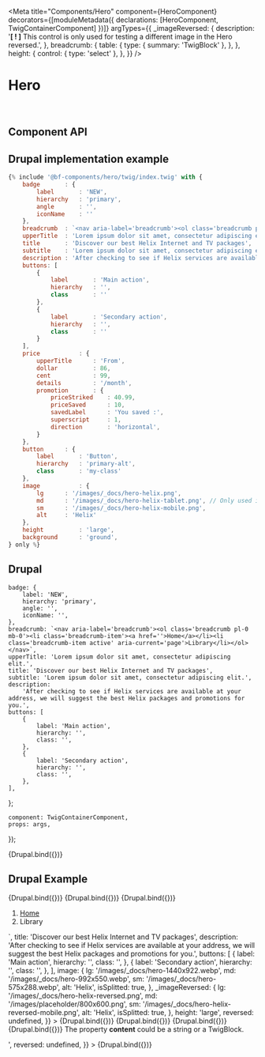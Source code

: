 
<Meta
    title="Components/Hero"
    component={HeroComponent}
    decorators={[moduleMetadata({ declarations: [HeroComponent, TwigContainerComponent] })]}
    argTypes={{
        _imageReversed: {
            description: '**[ ! ]** This control is only used for testing a different image in the Hero reversed.',
        },
        breadcrumb: {
            table: {
                type: { summary: 'TwigBlock' },
            },
        },
        height: {
            control: { type: 'select' },
        },
    }}
/>

# Hero

<br />

## Component API

<ArgsTable of={HeroComponent} />

## Drupal implementation example

```jsx
{% include '@bf-components/hero/twig/index.twig' with {
    badge       : {
        label       : 'NEW',
        hierarchy   : 'primary',
        angle       : '',
        iconName    : ''
    },
    breadcrumb  : `<nav aria-label='breadcrumb'><ol class='breadcrumb pl-0 mb-0'><li class='breadcrumb-item'><a href=''>Home</a></li><li class='breadcrumb-item active' aria-current='page'>Library</li></ol></nav>`,
    upperTitle  : 'Lorem ipsum dolor sit amet, consectetur adipiscing elit.',
    title       : 'Discover our best Helix Internet and TV packages',
    subtitle    : 'Lorem ipsum dolor sit amet, consectetur adipiscing elit.',
    description : 'After checking to see if Helix services are available at your address, we will suggest the best Helix packages and promotions for you.',
    buttons: [
        {
            label       : 'Main action',
            hierarchy   : '',
            class       : ''
        },
        {
            label       : 'Secondary action',
            hierarchy   : '',
            class       : ''
        }
    ],
    price           : {
        upperTitle      : 'From',
        dollar          : 86,
        cent            : 99,
        details         : '/month',
        promotion       : {
            priceStriked    : 40.99,
            priceSaved      : 10,
            savedLabel      : 'You saved :',
            superscript     : 1,
            direction       : 'horizontal',
        }
    },
    button      : {
        label       : 'Button',
        hierarchy   : 'primary-alt',
        class       : 'my-class'
    },
    image           : {
        lg      : '/images/_docs/hero-helix.png',
        md      : '/images/_docs/hero-helix-tablet.png', // Only used if isSplitted: true
        sm      : '/images/_docs/hero-helix-mobile.png',
        alt     : 'Helix'
    },
    height          : 'large',
    background      : 'ground',
} only %}
```

## Drupal

    badge: {
        label: 'NEW',
        hierarchy: 'primary',
        angle: '',
        iconName: '',
    },
    breadcrumb: `<nav aria-label='breadcrumb'><ol class='breadcrumb pl-0 mb-0'><li class='breadcrumb-item'><a href=''>Home</a></li><li class='breadcrumb-item active' aria-current='page'>Library</li></ol></nav>`,
    upperTitle: 'Lorem ipsum dolor sit amet, consectetur adipiscing elit.',
    title: 'Discover our best Helix Internet and TV packages',
    subtitle: 'Lorem ipsum dolor sit amet, consectetur adipiscing elit.',
    description:
        'After checking to see if Helix services are available at your address, we will suggest the best Helix packages and promotions for you.',
    buttons: [
        {
            label: 'Main action',
            hierarchy: '',
            class: '',
        },
        {
            label: 'Secondary action',
            hierarchy: '',
            class: '',
        },
    ],
};

    component: TwigContainerComponent,
    props: args,
});

<Canvas withSource="none">
    <Story
        name="Drupal"
        height="500px"
        args={{
            elementPath: 'components/hero/_doc/template.drupal',
            ...commonProps,
            reversed: undefined,
        }}
    >
        {Drupal.bind({})}
    </Story>
</Canvas>

## Drupal Example

<Canvas withSource="none">
    <Story
        name="Drupal - With image"
        height="500px"
        args={{
            elementPath: 'components/hero/_doc/template.drupal',
            ...commonProps,
            image: {
                lg: '/images/_docs/hero-helix.png',
                sm: '/images/_docs/hero-helix-mobile.png',
                alt: 'Helix',
            },
            _imageReversed: {
                lg: '/images/_docs/hero-helix-reversed.png',
                sm: '/images/_docs/hero-helix-reversed-mobile.png',
                alt: 'Helix',
            },
            reversed: undefined,
        }}
    >
        {Drupal.bind({})}
    </Story>
</Canvas>

<Canvas withSource="none">
    <Story
        name="Drupal - With height large"
        height="800px"
        args={{
            elementPath: 'components/hero/_doc/template.drupal',
            ...commonProps,
            image: {
                lg: '/images/_docs/hero-helix.png',
                sm: '/images/_docs/hero-helix-mobile.png',
                alt: 'Helix',
            },
            _imageReversed: {
                lg: '/images/_docs/hero-helix-reversed.png',
                sm: '/images/_docs/hero-helix-reversed-mobile.png',
                alt: 'Helix',
            },
            height: 'large',
            reversed: undefined,
        }}
    >
        {Drupal.bind({})}
    </Story>
</Canvas>

<Canvas withSource="none">
    <Story
        name="Drupal - With image splitted"
        height="800px"
        args={{
            elementPath: 'components/hero/_doc/template.drupal',
            ...commonProps,
            image: {
                lg: '/images/_docs/hero-1440x922.webp',
                md: '/images/_docs/hero-992x550.webp',
                sm: '/images/_docs/hero-575x288.webp',
                alt: 'Helix',
                isSplitted: true,
            },
            _imageReversed: {
                lg: '/images/_docs/hero-helix-reversed.png',
                md: '/images/placeholder/800x600.png',
                sm: '/images/_docs/hero-helix-reversed-mobile.png',
                alt: 'Helix',
                isSplitted: true,
            },
            reversed: undefined,
        }}
    >
        {Drupal.bind({})}
    </Story>
</Canvas>

<Canvas withSource="none">
    <Story
        name="Drupal - With image splitted and height large"
        height="800px"
        args={{
            elementPath: 'components/hero/_doc/template.drupal',
            breadcrumb: `<nav aria-label='breadcrumb'><ol class='breadcrumb pl-0 mb-0'><li class='breadcrumb-item'><a href=''>Home</a></li><li class='breadcrumb-item active' aria-current='page'>Library</li></ol></nav>`,
            title: 'Discover our best Helix Internet and TV packages',
            description:
                'After checking to see if Helix services are available at your address, we will suggest the best Helix packages and promotions for you.',
            buttons: [
                {
                    label: 'Main action',
                    hierarchy: '',
                    class: '',
                },
                {
                    label: 'Secondary action',
                    hierarchy: '',
                    class: '',
                },
            ],
            image: {
                lg: '/images/_docs/hero-1440x922.webp',
                md: '/images/_docs/hero-992x550.webp',
                sm: '/images/_docs/hero-575x288.webp',
                alt: 'Helix',
                isSplitted: true,
            },
            _imageReversed: {
                lg: '/images/_docs/hero-helix-reversed.png',
                md: '/images/placeholder/800x600.png',
                sm: '/images/_docs/hero-helix-reversed-mobile.png',
                alt: 'Helix',
                isSplitted: true,
            },
            height: 'large',
            reversed: undefined,
        }}
    >
        {Drupal.bind({})}
    </Story>
</Canvas>

<Canvas withSource="none">
    <Story
        name="Drupal - With icon"
        height="500px"
        args={{
            elementPath: 'components/hero/_doc/template.drupal',
            ...commonProps,
            icon: { name: 'innovation' },
            reversed: undefined,
        }}
    >
        {Drupal.bind({})}
    </Story>
</Canvas>

<Canvas withSource="none">
    <Story
        name="Drupal - With price"
        height="500px"
        args={{
            elementPath: 'components/hero/_doc/template.drupal',
            ...commonProps,
            price: {
                upperTitle: 'From',
                dollar: 86,
                cent: 99,
                details: '/month',
                promotion: {
                    priceStriked: 40.99,
                    priceSaved: 10,
                    savedLabel: 'You saved :',
                    superscript: 1,
                    direction: 'vertical',
                },
            },
            reversed: undefined,
        }}
    >
        {Drupal.bind({})}
    </Story>
</Canvas>

<Canvas withSource="none">
    <Story
        name="Drupal - With Block Selection"
        height="500px"
        args={{
            elementPath: 'components/hero/_doc/template.drupal',
            ...commonProps,
            blockSelection: {
                title: 'My selection',
                month: 'month',
                contentLists: [
                    {
                        title: 'Samsung Galaxy Note 20 Utra 5G',
                        description: 'Navy Blue, 128 Go',
                        price: '$24.00',
                        saving: '$30.00',
                        fullPrice: '$150.00',
                    },
                    {
                        title: 'All-inclusive 12 GB Mobile',
                        description: 'Lorem ipsum',
                        price: '$55.00',
                    },
                ],
            },
            reversed: undefined,
        }}
    >
        {Drupal.bind({})}
    </Story>
</Canvas>

<Canvas withSource="none">
    <Story
        name="Drupal - With content"
        height="500px"
        args={{
            elementPath: 'components/hero/_doc/template.drupal',
            ...commonProps,
            content: '<p>The property <b>content</b> could be a string or a TwigBlock.</p>',
            reversed: undefined,
        }}
    >
        {Drupal.bind({})}
    </Story>
</Canvas>

<!--
TODO DS-185: Add a story with real twig block from twig-block.drupal.twig.
Currrently, `embed` are not working with twig module in express server.
 -->

